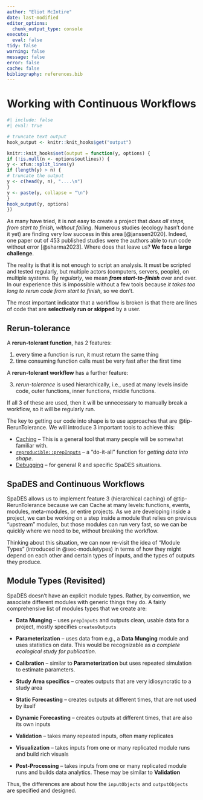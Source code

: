 ```yaml
---
author: "Eliot McIntire"
date: last-modified
editor_options:
  chunk_output_type: console
execute:
  eval: false
tidy: false
warning: false
message: false
error: false
cache: false
bibliography: references.bib
---
```


# Working with Continuous Workflows

```r
#| include: false
#| eval: true

# truncate text output
hook_output <- knitr::knit_hooks$get("output")

knitr::knit_hooks$set(output = function(y, options) {
if (!is.null(n <- options$outlines)) {
y <- xfun::split_lines(y)
if (length(y) > n) {
# truncate the output
y <- c(head(y, n), "....\n")
}
y <- paste(y, collapse = "\n")
}
hook_output(y, options)
})

```

As many have tried, it is not easy to create a project that *does all
steps, from start to finish, without failing*. Numerous studies (ecology
hasn't done it yet) are finding very low success in this area
[@janssen2020]. Indeed, one paper out of 453 published studies were the
authors able to run code without error [@sharma2023]. Where does that
leave us? **We face a large challenge**.

The reality is that it is not enough to script an analysis. It must be
scripted and tested regularly, but multiple actors (computers, servers,
people), on multiple systems. By *regularly*, we mean ***from
start-to-finish*** over and over. In our experience this is impossible
without a few tools because *it takes too long to rerun code from start
to finish*, so we don't.

The most important indicator that a workflow is broken is that there are
lines of code that are **selectively run or skipped** by a user.

::: {#tip-RerunTolerance .callout-tip}
## Rerun-tolerance

A **rerun-tolerant function**, has 2 features:

1.  every time a function is run, it must return the same thing
2.  time consuming function calls must be very fast after the first time

A **rerun-tolerant workflow** has a further feature:

3.  *rerun-tolerance* is used hierarchically, i.e., used at many levels
    inside code, outer functions, inner functions, middle functions.

If all 3 of these are used, then it will be unnecessary to manually
break a workflow, so it will be regularly run.
:::

The key to getting our code into shape is to use approaches that are
@tip-RerunTolerance. We will introduce 3 important tools to achieve
this:

-   [Caching](@sec-caching) -- This is a general tool that many people
    will be somewhat familiar with.
-   [`reproducible::prepInputs`](@sec-prepInputs) -- a "do-it-all"
    function for *getting data into shape*.
-   [Debugging](@sec-debugging) -- for general R and specific SpaDES
    situations.

## SpaDES and Continuous Workflows

SpaDES allows us to implement feature 3 (hierarchical caching) of
@tip-RerunTolerance because we can Cache at many levels: functions,
events, modules, meta-modules, or entire projects. As we are developing
inside a project, we can be working on a step inside a module that
relies on previous "upstream" modules, but those modules can run very
fast, so we can be quickly where we need to be, without breaking the
workflow.

Thinking about this situation, we can now re-visit the idea of "Module
Types" (introduced in @sec-moduletypes) in terms of how they might depend on each other and
certain types of inputs, and the types of outputs they produce.


## Module Types (Revisited)

SpaDES doesn't have an explicit module types. Rather, by convention, we
associate different modules with generic things they do. A fairly
comprehensive list of modules types that we create are:

-   **Data Munging** -- uses `prepInputs` and outputs clean, usable data
    for a project, mostly specifies `createsOutputs`

-   **Parameterization** -- uses data from e.g., a **Data Munging**
    module and uses statistics on data. This would be recognizable as *a
    complete ecological study for publication*.

-   **Calibration** -- similar to **Parameterization** but uses repeated
    simulation to estimate parameters.

-   **Study Area specifics** -- creates outputs that are very
    idiosyncratic to a study area

-   **Static Forecasting** -- creates outputs at different times, that
    are not used by itself

-   **Dynamic Forecasting** -- creates outputs at different times, that
    are also its own inputs

-   **Validation** -- takes many repeated inputs, often many replicates

-   **Visualization** -- takes inputs from one or many replicated module
    runs and build rich visuals

-   **Post-Processing** -- takes inputs from one or many replicated
    module runs and builds data analytics. These may be similar to
    **Validation**

Thus, the differences are about how the `inputObjects` and
`outputObjects` are specified and designed.
